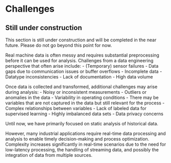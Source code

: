 # Challenges {#sec-act2}

::: {.callout-caution}
## Still under construction

This section is still under construction and will be completed in the near future.
Please do not go beyond this point for now.
:::

Real machine data is often messy and requires substantial preprocessing before it can be used for analysis.
Challenges from a data engineering perspective that often arise include:
- (Temporary) sensor failures
- Data gaps due to communication issues or buffer overflows
- Incomplete data
- Datatype inconsistencies
- Lack of documentation
- High data volume

Once data is collected and transformed, additional challenges may arise during analysis:
- Noisy or inconsistent measurements
- Outliers or anomalies in the data
- Variability in operating conditions
- There may be variables that are not captured in the data but still relevant for the process
- Complex relationships between variables
- Lack of labeled data for supervised learning
- Highly imbalanced data sets
- Data privacy concerns

Until now, we have primarily focused on static analysis of historical data.

However, many industrial applications require real-time data processing and analysis to enable timely decision-making and process optimization.
Complexity increases significantly in real-time scenarios due to the need for low-latency processing, the handling of streaming data, and possibly the integration of data from multiple sources.